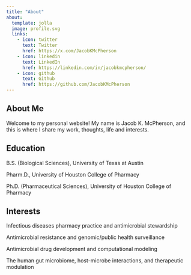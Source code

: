```yaml
---
title: "About"
about:
  template: jolla
  image: profile.svg
  links:
    - icon: twitter
      text: Twitter
      href: https://x.com/JacobKMcPherson
    - icon: linkedin
      text: LinkedIn
      href: https://linkedin.com/in/jacobkmcpherson/
    - icon: github
      text: Github
      href: https://github.com/JacobKMcPherson
---
```


## About Me

Welcome to my personal website! My name is Jacob K. McPherson, and this is where I share my work, thoughts, life and interests.

## Education

B.S. (Biological Sciences), University of Texas at Austin

Pharm.D., University of Houston College of Pharmacy

Ph.D. (Pharmaceutical Sciences), University of Houston College of Pharmacy

## Interests

Infectious diseases pharmacy practice and antimicrobial stewardship

Antimicrobial resistance and genomic/public health surveillance

Antimicrobial drug development and computational modeling

The human gut microbiome, host-microbe interactions, and therapeutic modulation
